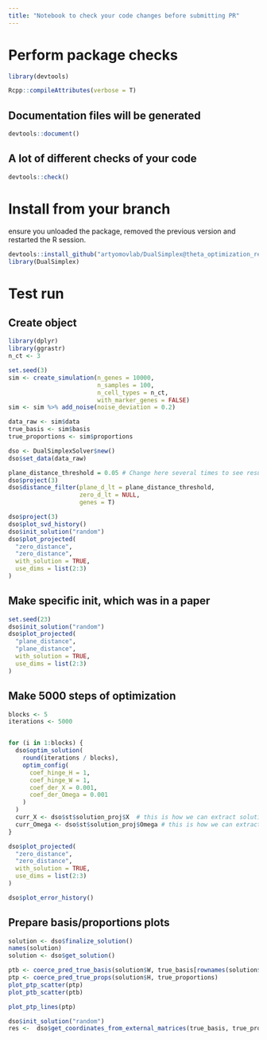 ```yaml
---
title: "Notebook to check your code changes before submitting PR"
---
```


# Perform package checks 

```r
library(devtools)
```
```r
Rcpp::compileAttributes(verbose = T)
```

## Documentation files will be generated
```r
devtools::document()
```

## A lot of different checks of your code

```r
devtools::check()
```

# Install from your branch
ensure you unloaded the package, removed the previous version and restarted the R session.
```r
devtools::install_github("artyomovlab/DualSimplex@theta_optimization_revised")
library(DualSimplex)
```

# Test run

## Create object
```r
library(dplyr)
library(ggrastr)
n_ct <- 3

set.seed(3)
sim <- create_simulation(n_genes = 10000,
                         n_samples = 100,
                         n_cell_types = n_ct,
                         with_marker_genes = FALSE)
sim <- sim %>% add_noise(noise_deviation = 0.2)

data_raw <- sim$data
true_basis <- sim$basis
true_proportions <- sim$proportions

dso <- DualSimplexSolver$new()
dso$set_data(data_raw)

plane_distance_threshold = 0.05 # Change here several times to see result, start with big and lower it
dso$project(3)
dso$distance_filter(plane_d_lt = plane_distance_threshold,
                    zero_d_lt = NULL,
                    genes = T)

dso$project(3)
dso$plot_svd_history()
dso$init_solution("random")
dso$plot_projected(
  "zero_distance",
  "zero_distance",
  with_solution = TRUE,
  use_dims = list(2:3)
)
```

## Make specific init, which was in a paper
```r
set.seed(23)
dso$init_solution("random")
dso$plot_projected(
  "plane_distance",
  "plane_distance",
  with_solution = TRUE,
  use_dims = list(2:3)
)
```

## Make 5000 steps of optimization
```r
blocks <- 5
iterations <- 5000


for (i in 1:blocks) {
  dso$optim_solution(
    round(iterations / blocks),
    optim_config(
      coef_hinge_H = 1,
      coef_hinge_W = 1,
      coef_der_X = 0.001,
      coef_der_Omega = 0.001
    )
  )
  curr_X <- dso$st$solution_proj$X  # this is how we can extract solution on a fly
  curr_Omega <- dso$st$solution_proj$Omega # this is how we can extract solution on a fly
}
```

```r
dso$plot_projected(
  "zero_distance",
  "zero_distance",
  with_solution = TRUE,
  use_dims = list(2:3)
)
```

```r
dso$plot_error_history()
```


## Prepare basis/proportions plots
```r
solution <- dso$finalize_solution()
names(solution)
solution <- dso$get_solution()
```

```r
ptb <- coerce_pred_true_basis(solution$W, true_basis[rownames(solution$W), ])
ptp <- coerce_pred_true_props(solution$H, true_proportions)
plot_ptp_scatter(ptp)
plot_ptb_scatter(ptb)
```

```r
plot_ptp_lines(ptp)
```




```r
dso$init_solution("random")
res <-  dso$get_coordinates_from_external_matrices(true_basis, true_proportions)
```



